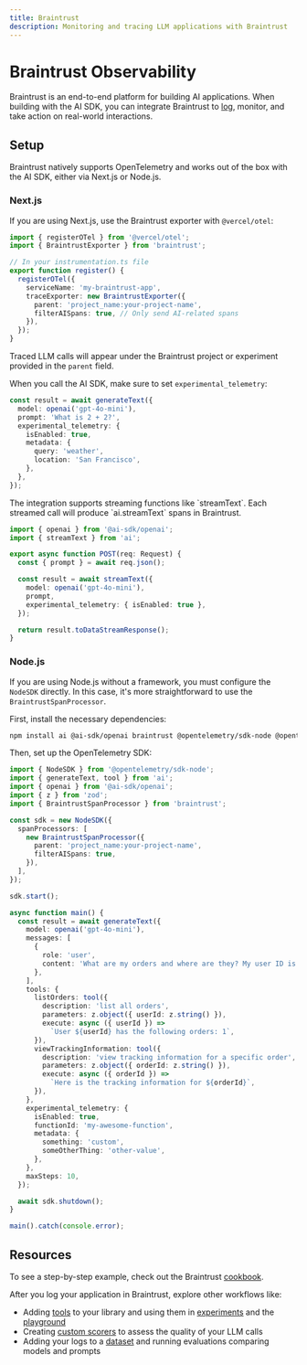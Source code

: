 ```yaml
---
title: Braintrust
description: Monitoring and tracing LLM applications with Braintrust
---
```


# Braintrust Observability

Braintrust is an end-to-end platform for building AI applications. When building with the AI SDK, you can integrate Braintrust to [log](https://www.braintrust.dev/docs/guides/logging), monitor, and take action on real-world interactions.

## Setup

Braintrust natively supports OpenTelemetry and works out of the box with the AI SDK, either via Next.js or Node.js.

### Next.js

If you are using Next.js, use the Braintrust exporter with `@vercel/otel`:

```typescript
import { registerOTel } from '@vercel/otel';
import { BraintrustExporter } from 'braintrust';

// In your instrumentation.ts file
export function register() {
  registerOTel({
    serviceName: 'my-braintrust-app',
    traceExporter: new BraintrustExporter({
      parent: 'project_name:your-project-name',
      filterAISpans: true, // Only send AI-related spans
    }),
  });
}
```

Traced LLM calls will appear under the Braintrust project or experiment provided in the `parent` field.


When you call the AI SDK, make sure to set `experimental_telemetry`:

```typescript
const result = await generateText({
  model: openai('gpt-4o-mini'),
  prompt: 'What is 2 + 2?',
  experimental_telemetry: {
    isEnabled: true,
    metadata: {
      query: 'weather',
      location: 'San Francisco',
    },
  },
});
```

<Note>
The integration supports streaming functions like `streamText`. Each streamed call will produce `ai.streamText` spans in Braintrust.

```typescript
import { openai } from '@ai-sdk/openai';
import { streamText } from 'ai';

export async function POST(req: Request) {
  const { prompt } = await req.json();

  const result = await streamText({
    model: openai('gpt-4o-mini'),
    prompt,
    experimental_telemetry: { isEnabled: true },
  });

  return result.toDataStreamResponse();
}
```

</Note>

### Node.js

If you are using Node.js without a framework, you must configure the `NodeSDK` directly. In this case, it's more straightforward to use the `BraintrustSpanProcessor`.

First, install the necessary dependencies:

```bash
npm install ai @ai-sdk/openai braintrust @opentelemetry/sdk-node @opentelemetry/sdk-trace-base zod
```

Then, set up the OpenTelemetry SDK:

```typescript
import { NodeSDK } from '@opentelemetry/sdk-node';
import { generateText, tool } from 'ai';
import { openai } from '@ai-sdk/openai';
import { z } from 'zod';
import { BraintrustSpanProcessor } from 'braintrust';

const sdk = new NodeSDK({
  spanProcessors: [
    new BraintrustSpanProcessor({
      parent: 'project_name:your-project-name',
      filterAISpans: true,
    }),
  ],
});

sdk.start();

async function main() {
  const result = await generateText({
    model: openai('gpt-4o-mini'),
    messages: [
      {
        role: 'user',
        content: 'What are my orders and where are they? My user ID is 123',
      },
    ],
    tools: {
      listOrders: tool({
        description: 'list all orders',
        parameters: z.object({ userId: z.string() }),
        execute: async ({ userId }) =>
          `User ${userId} has the following orders: 1`,
      }),
      viewTrackingInformation: tool({
        description: 'view tracking information for a specific order',
        parameters: z.object({ orderId: z.string() }),
        execute: async ({ orderId }) =>
          `Here is the tracking information for ${orderId}`,
      }),
    },
    experimental_telemetry: {
      isEnabled: true,
      functionId: 'my-awesome-function',
      metadata: {
        something: 'custom',
        someOtherThing: 'other-value',
      },
    },
    maxSteps: 10,
  });

  await sdk.shutdown();
}

main().catch(console.error);
```

## Resources

To see a step-by-step example, check out the Braintrust [cookbook](https://www.braintrust.dev/docs/cookbook/recipes/OTEL-logging).

After you log your application in Braintrust, explore other workflows like:

- Adding [tools](https://www.braintrust.dev/docs/guides/functions/tools) to your library and using them in [experiments](https://www.braintrust.dev/docs/guides/evals) and the [playground](https://www.braintrust.dev/docs/guides/playground)
- Creating [custom scorers](https://www.braintrust.dev/docs/guides/functions/scorers) to assess the quality of your LLM calls
- Adding your logs to a [dataset](https://www.braintrust.dev/docs/guides/datasets) and running evaluations comparing models and prompts
